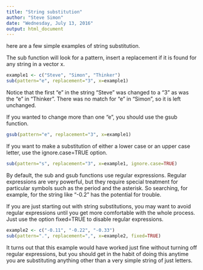 ```yaml
---
title: "String substitution"
author: "Steve Simon"
date: "Wednesday, July 13, 2016"
output: html_document
---
```


here are a few simple examples of string substitution.

The sub function will look for a pattern, insert a replacement if it is found
for any string in a vector x.

```r
example1 <- c("Steve", "Simon", "Thinker")
sub(pattern="e", replacement="3", x=example1)
```

Notice that the first "e" in the string "Steve" was changed to a "3" as was the "e"
in "Thinker". There was no match for "e" in "Simon", so it is left unchanged.

If you wanted to change more than one "e", you should use the gsub function.

```r
gsub(pattern="e", replacement="3", x=example1)
```

If you want to make a substitution of either a lower case or an upper case letter,
use the ignore.case=TRUE option.

```r
sub(pattern="s", replacement="3", x=example1, ignore.case=TRUE)
```

By default, the sub and gsub functions use regular expressions. Regular 
expressions are very powerful, but they require special treatment for
particular symbols such as the period and the asterisk. So searching,
for example, for the string like "-0.2" has the potential for trouble.

If you are just starting out with string substitutions, you may want to avoid
regular expressions until you get more comfortable with the whole process.
Just use the option fixed=TRUE to disable regular expressions.

```r
example2 <- c("-0.11", "-0.22", "-0.33")
sub(pattern=".", replacement=",", x=example2, fixed=TRUE)
```

It turns out that this example would have worked just fine without turning off
regular expressions, but you should get in the habit of doing this anytime
you are substituting anything other than a very simple string of just letters.

